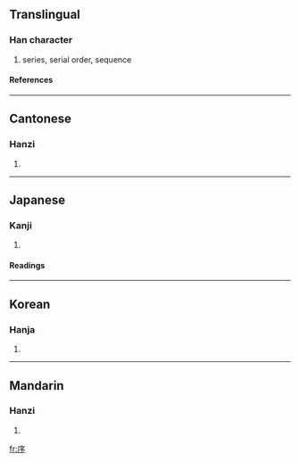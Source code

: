 ==Translingual==
===Han character===
{{Han char|rn=53|rad=广|as=04|sn=7|four=0022<sub>2</sub>|canj=戈弓戈弓 (ININ)|ids=⿸[[广]][[予]]}}
# series, serial order, sequence
====References====
{{Han ref|kx=0343.350|dkj=09253|dj=0653.220|hdz=20875.180|uh=5E8F|ud=24207|bh=A7C7|bd=42951}}
----

==Cantonese==
===Hanzi===
{{yue-hanzi|jyut=|y=jeui6}}
# {{defn|Cantonese}}
----
==Japanese==
===Kanji===
{{ja-kanji|grade=5|rs=广04}}
# {{defn|Japanese}} 
====Readings====
{{ja-readings|on=[[じょ]] (jo)|kun=[[ついで]] (tsuide), [[のべる]] (noberu)}}
----
==Korean==
===Hanja===
{{ko-hanja|hangeul=서|rv=seo|mr=sŏ}}
# {{defn|Korean}}
----
==Mandarin==
===Hanzi===
{{cmn-hanzi|pin=[[xù]] (xu4)|wg=hsü<sup>4</sup>}}
# {{defn|Mandarin}}

[[fr:序]]